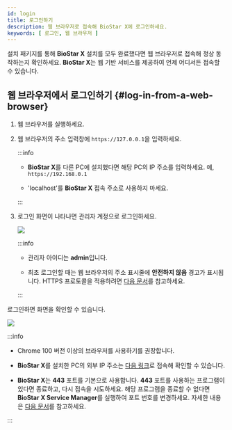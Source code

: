 ```yaml
---
id: login
title: 로그인하기
description: 웹 브라우저로 접속해 BioStar X에 로그인하세요.
keywords: [ 로그인, 웹 브라우저 ]
---
```


설치 패키지를 통해 **BioStar X** 설치를 모두 완료했다면 웹 브라우저로 접속해 정상 동작하는지 확인하세요. **BioStar X**는 웹 기반 서비스를 제공하여 언제 어디서든 접속할 수 있습니다.

## 웹 브라우저에서 로그인하기 {#log-in-from-a-web-browser}

1. 웹 브라우저를 실행하세요.

1. 웹 브라우저의 주소 입력창에 `https://127.0.0.1`을 입력하세요.

    :::info

    * **BioStar X**를 다른 PC에 설치했다면 해당 PC의 IP 주소를 입력하세요. 예, `https://192.168.0.1`

    * 'localhost'를 **BioStar X** 접속 주소로 사용하지 마세요.

    :::

1. 로그인 화면이 나타나면 관리자 계정으로 로그인하세요.

    <Image src='/img/biostarx-login.png' />

    :::info

    * 관리자 아이디는 **admin**입니다. 

    * 최초 로그인할 때는 웹 브라우저의 주소 표시줄에 **안전하지 않음** 경고가 표시됩니다. HTTPS 프로토콜을 적용하려면 [다음 문서](settings-server-https)를 참고하세요.

    :::

로그인하면 <Cmd sid='shell.header.launcher' /> 화면을 확인할 수 있습니다.

<Image src='/img/biostarx-main-launcher.png' alone />

:::info

* Chrome 100 버전 이상의 브라우저를 사용하기를 권장합니다.

* **BioStar X**를 설치한 PC의 외부 IP 주소는 [다음 링크](https://whatismyipaddress.com/)로 접속해 확인할 수 있습니다.

* **BioStar X**는 **443** 포트를 기본으로 사용합니다. **443** 포트를 사용하는 프로그램이 있다면 종료하고, 다시 접속을 시도하세요. 해당 프로그램을 종료할 수 없다면 **BioStar X Service Manager**를 실행하여 포트 번호를 변경하세요. 자세한 내용은 [다음 문서](change-port)를 참고하세요.

:::
